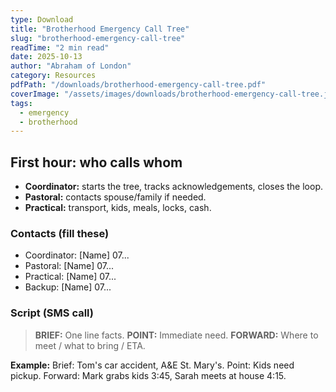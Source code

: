 ```yaml
---
type: Download
title: "Brotherhood Emergency Call Tree"
slug: "brotherhood-emergency-call-tree"
readTime: "2 min read"
date: 2025-10-13
author: "Abraham of London"
category: Resources
pdfPath: "/downloads/brotherhood-emergency-call-tree.pdf"
coverImage: "/assets/images/downloads/brotherhood-emergency-call-tree.jpg"
tags:
  - emergency
  - brotherhood
---
```


## First hour: who calls whom
- **Coordinator:** starts the tree, tracks acknowledgements, closes the loop.
- **Pastoral:** contacts spouse/family if needed.
- **Practical:** transport, kids, meals, locks, cash.

### Contacts (fill these)
- Coordinator: [Name] 07...
- Pastoral: [Name] 07...
- Practical: [Name] 07...
- Backup: [Name] 07...

### Script (SMS call)
> **BRIEF:** One line facts.
> **POINT:** Immediate need.
> **FORWARD:** Where to meet / what to bring / ETA.

**Example:** Brief: Tom's car accident, A&E St. Mary's. Point: Kids need pickup. Forward: Mark grabs kids 3:45, Sarah meets at house 4:15.
